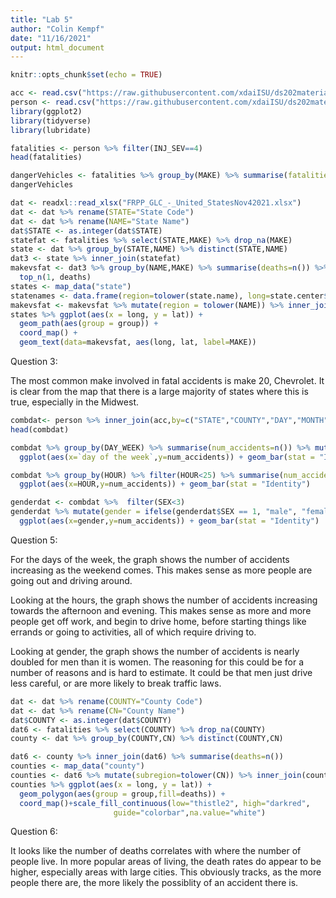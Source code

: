 ```yaml
---
title: "Lab 5"
author: "Colin Kempf"
date: "11/16/2021"
output: html_document
---
```


```r
knitr::opts_chunk$set(echo = TRUE)
```
```r
acc <- read.csv("https://raw.githubusercontent.com/xdaiISU/ds202materials/master/hwlabs/fars2017/accident.csv", stringsAsFactors = FALSE)
person <- read.csv("https://raw.githubusercontent.com/xdaiISU/ds202materials/master/hwlabs/fars2017/person.csv", stringsAsFactors = FALSE)
library(ggplot2)
library(tidyverse)
library(lubridate)
```
```r
fatalities <- person %>% filter(INJ_SEV==4)
head(fatalities)
```
```r
dangerVehicles <- fatalities %>% group_by(MAKE) %>% summarise(fatalities = n())
dangerVehicles
```
```r
dat <- readxl::read_xlsx("FRPP_GLC_-_United_StatesNov42021.xlsx")
dat <- dat %>% rename(STATE="State Code")
dat <- dat %>% rename(NAME="State Name")
dat$STATE <- as.integer(dat$STATE)
statefat <- fatalities %>% select(STATE,MAKE) %>% drop_na(MAKE)
state <- dat %>% group_by(STATE,NAME) %>% distinct(STATE,NAME)
dat3 <- state %>% inner_join(statefat)
makevsfat <- dat3 %>% group_by(NAME,MAKE) %>% summarise(deaths=n()) %>% 
  top_n(1, deaths)
states <- map_data("state")
statenames <- data.frame(region=tolower(state.name), long=state.center$x, lat=state.center$y)
makevsfat <- makevsfat %>% mutate(region = tolower(NAME)) %>% inner_join(statenames)
states %>% ggplot(aes(x = long, y = lat)) + 
  geom_path(aes(group = group)) + 
  coord_map() +
  geom_text(data=makevsfat, aes(long, lat, label=MAKE))
```

Question 3: 

The most common make involved in fatal accidents is make 20, Chevrolet. It is clear from the map that there is a large majority of states where this is true, especially in the Midwest. 

```r
combdat<- person %>% inner_join(acc,by=c("STATE","COUNTY","DAY","MONTH","HOUR","MINUTE"))
head(combdat)
```
```r
combdat %>% group_by(DAY_WEEK) %>% summarise(num_accidents=n()) %>% mutate(`day of the week`  = wday(DAY_WEEK, label = TRUE)) %>% 
  ggplot(aes(x=`day of the week`,y=num_accidents)) + geom_bar(stat = "Identity")

combdat %>% group_by(HOUR) %>% filter(HOUR<25) %>% summarise(num_accidents=n()) %>% 
  ggplot(aes(x=HOUR,y=num_accidents)) + geom_bar(stat = "Identity")

genderdat <- combdat %>%  filter(SEX<3)
genderdat %>% mutate(gender = ifelse(genderdat$SEX == 1, "male", "female")) %>% group_by(gender)  %>% summarise(num_accidents=n()) %>% 
  ggplot(aes(x=gender,y=num_accidents)) + geom_bar(stat = "Identity")
```

Question 5: 

For the days of the week, the graph shows the number of accidents increasing as the weekend comes. This makes sense as more people are going out and driving around. 

Looking at the hours, the graph shows the number of accidents increasing towards the afternoon and evening. This makes sense as more and more people get off work, and begin to drive home, before starting things like errands or going to activities, all of which require driving to.

Looking at gender, the graph shows the number of accidents is nearly doubled for men than it is women. The reasoning for this could be for a number of reasons and is hard to estimate. It could be that men just drive less careful, or are more likely to break traffic laws. 

```r
dat <- dat %>% rename(COUNTY="County Code")
dat <- dat %>% rename(CN="County Name")
dat$COUNTY <- as.integer(dat$COUNTY)
dat6 <- fatalities %>% select(COUNTY) %>% drop_na(COUNTY)
county <- dat %>% group_by(COUNTY,CN) %>% distinct(COUNTY,CN)

dat6 <- county %>% inner_join(dat6) %>% summarise(deaths=n())
counties <- map_data("county")
counties <- dat6 %>% mutate(subregion=tolower(CN)) %>% inner_join(counties, by="subregion")
counties %>% ggplot(aes(x = long, y = lat)) + 
  geom_polygon(aes(group = group,fill=deaths)) + 
  coord_map()+scale_fill_continuous(low="thistle2", high="darkred", 
                       guide="colorbar",na.value="white")
```

Question 6:

It looks like the number of deaths correlates with where the number of people live. In more popular areas of living, the death rates do appear to be higher, especially areas with large cities. This obviously tracks, as the more people there are, the more likely the possiblity of an accident there is. 